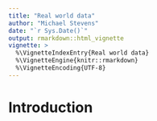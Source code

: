 ```yaml
---
title: "Real world data"
author: "Michael Stevens"
date: "`r Sys.Date()`"
output: rmarkdown::html_vignette
vignette: >
  %\VignetteIndexEntry{Real world data}
  %\VignetteEngine{knitr::rmarkdown}
  %\VignetteEncoding{UTF-8}
---
```


# Introduction
